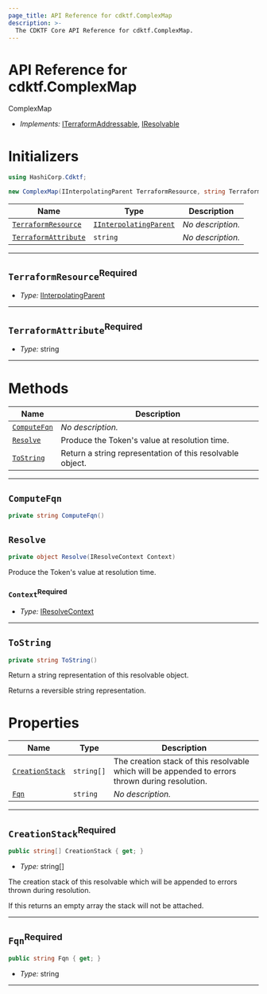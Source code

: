```yaml
---
page_title: API Reference for cdktf.ComplexMap
description: >-
  The CDKTF Core API Reference for cdktf.ComplexMap.
---
```


<!-- This file is generated through yarn generate-docs -->

# API Reference for cdktf.ComplexMap

   ComplexMap <a name="ComplexMap" id="cdktf.ComplexMap"></a>
  
  - *Implements:* <a href="#cdktf.ITerraformAddressable">ITerraformAddressable</a>, <a href="#cdktf.IResolvable">IResolvable</a>
  
  # Initializers <a name="Initializers" id="cdktf.ComplexMap.Initializer"></a>
  
  ```csharp
  using HashiCorp.Cdktf;
  
  new ComplexMap(IInterpolatingParent TerraformResource, string TerraformAttribute);
  ```
  
  | **Name** | **Type** | **Description** |
  | --- | --- | --- |
  | <code><a href="#cdktf.ComplexMap.Initializer.parameter.terraformResource">TerraformResource</a></code> | <code><a href="#cdktf.IInterpolatingParent">IInterpolatingParent</a></code> | *No description.* |
  | <code><a href="#cdktf.ComplexMap.Initializer.parameter.terraformAttribute">TerraformAttribute</a></code> | <code>string</code> | *No description.* |
  
  ---
  
  ## `TerraformResource`<sup>Required</sup> <a name="TerraformResource" id="cdktf.ComplexMap.Initializer.parameter.terraformResource"></a>
  
  - *Type:* <a href="#cdktf.IInterpolatingParent">IInterpolatingParent</a>
  
  ---
  
  ## `TerraformAttribute`<sup>Required</sup> <a name="TerraformAttribute" id="cdktf.ComplexMap.Initializer.parameter.terraformAttribute"></a>
  
  - *Type:* string
  
  ---
  
  # Methods <a name="Methods" id="Methods"></a>
  
  | **Name** | **Description** |
  | --- | --- |
  | <code><a href="#cdktf.ComplexMap.computeFqn">ComputeFqn</a></code> | *No description.* |
  | <code><a href="#cdktf.ComplexMap.resolve">Resolve</a></code> | Produce the Token's value at resolution time. |
  | <code><a href="#cdktf.ComplexMap.toString">ToString</a></code> | Return a string representation of this resolvable object. |
  
  ---
  
  ## `ComputeFqn` <a name="ComputeFqn" id="cdktf.ComplexMap.computeFqn"></a>
  
  ```csharp
  private string ComputeFqn()
  ```
  
  ## `Resolve` <a name="Resolve" id="cdktf.ComplexMap.resolve"></a>
  
  ```csharp
  private object Resolve(IResolveContext Context)
  ```
  
  Produce the Token's value at resolution time.
  
  ### `Context`<sup>Required</sup> <a name="Context" id="cdktf.ComplexMap.resolve.parameter._context"></a>
  
  - *Type:* <a href="#cdktf.IResolveContext">IResolveContext</a>
  
  ---
  
  ## `ToString` <a name="ToString" id="cdktf.ComplexMap.toString"></a>
  
  ```csharp
  private string ToString()
  ```
  
  Return a string representation of this resolvable object.
  
  Returns a reversible string representation.
  
  
  # Properties <a name="Properties" id="Properties"></a>
  
  | **Name** | **Type** | **Description** |
  | --- | --- | --- |
  | <code><a href="#cdktf.ComplexMap.property.creationStack">CreationStack</a></code> | <code>string[]</code> | The creation stack of this resolvable which will be appended to errors thrown during resolution. |
  | <code><a href="#cdktf.ComplexMap.property.fqn">Fqn</a></code> | <code>string</code> | *No description.* |
  
  ---
  
  ## `CreationStack`<sup>Required</sup> <a name="CreationStack" id="cdktf.ComplexMap.property.creationStack"></a>
  
  ```csharp
  public string[] CreationStack { get; }
  ```
  
  - *Type:* string[]
  
  The creation stack of this resolvable which will be appended to errors thrown during resolution.
  
  If this returns an empty array the stack will not be attached.
  
  ---
  
  ## `Fqn`<sup>Required</sup> <a name="Fqn" id="cdktf.ComplexMap.property.fqn"></a>
  
  ```csharp
  public string Fqn { get; }
  ```
  
  - *Type:* string
  
  ---
  
  
